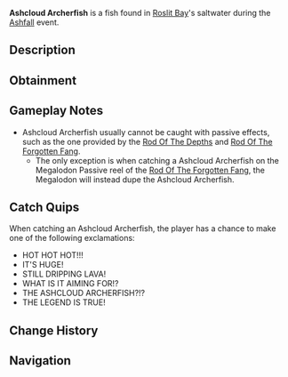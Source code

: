{{FishInfobox
|image          = Ashcloud Archerfish.png
|rarity         = Limited
|event          = Ashfall
|sea            = First Sea
|location       = [[Ashfall]]
|sublocation    = 
|sources        = Fishing Rod
|nopassive      = 1
|radar_location = 
|prog_speed     = -90
|xp             = 6000
|weather        = Foggy
|time           = 
|season         = 
|bait           = Coal
|base_weight    = 1600
|base_value     = 24000
|weight_range   = 600
|base_chance    = 1
|base_resil     = 5
}}
'''Ashcloud Archerfish''' is a {{Rarity|Limited}} fish found in [[Roslit Bay]]'s saltwater during the [[Ashfall]] event.

== Description ==
{{Description|The guardian of Ashfall, wreathing in plumes of smoke and flickering embers. With masterful precision, the Ashcloud Archerfish shoots scorching lava at its targets with ferocious intent. Nothing is left behind...|Bestiary Entry}}

== Obtainment ==
{{Description|Only can be caught during Ashfall.|Bestiary Hint}}
{{Fish Availability|
Roslit Bay/Ashfall
|top_rods      = 
Great Rod of Oscar\23410.73\102626.95;
Astralhook Rod\21153.83\99840.63;
Tempest Rod\19549.59\100773.38;
Fang of the Eclipse\18869.21\102444.97;
Challenger's Rod\18833.28\98290.76;
Resourceful Rod\11813.08\53904.64;
Destiny Rod\11084.72\49890.46;
Seraphic Rod\18737.26\93249.53;
Ethereal Prism Rod\18121.65\85960.73;
No-Life Rod\14778\77616.06;
Free Spirit Rod\14658.04\72948.53;
Rod Of The Forgotten Fang\14412.05\72131.84;
Rod Of The Exalted One\11033.28\53716.38;
Blazebringer Rod\10730.04\57469.89;
Depthseeker Rod\10404.01\57284.22;
Rod Of The Depths\9718.71\49498.13;
Verdant Shear Rod\9585.62\52405.88;
Trident Rod\9079.49\45185.8;
Zeus Rod\8833.3\47310.97;
Avalanche Rod\7593.2\41928;
Volcanic Rod\7088.45\37965.59;
Steady Rod\2555.74\14348.65
|recommended   = Challenger's Rod
}}

== Gameplay Notes ==
* Ashcloud Archerfish usually cannot be caught with passive effects, such as the one provided by the [[Rod Of The Depths]] and [[Rod Of The Forgotten Fang]].
** The only exception is when catching a Ashcloud Archerfish on the Megalodon Passive reel of the [[Rod Of The Forgotten Fang]], the Megalodon will instead dupe the Ashcloud Archerfish.

== Catch Quips ==
When catching an Ashcloud Archerfish, the player has a chance to make one of the following exclamations:
* HOT HOT HOT!!!
* IT'S HUGE!
* STILL DRIPPING LAVA!
* WHAT IS IT AIMING FOR!?
* THE ASHCLOUD ARCHERFISH?!?
* THE LEGEND IS TRUE!

== Change History ==
{{Change History|{{subst:Current Version}}}}

== Navigation ==
{{Fish Navbox|Ashfall}}